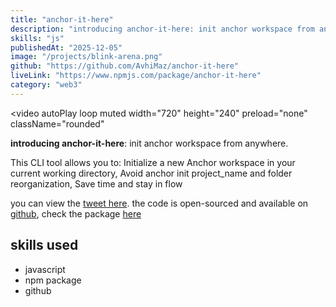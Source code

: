 ```yaml
---
title: "anchor-it-here"
description: "introducing anchor-it-here: init anchor workspace from anywhere"
skills: "js"
publishedAt: "2025-12-05"
image: "/projects/blink-arena.png"
github: "https://github.com/AvhiMaz/anchor-it-here"
liveLink: "https://www.npmjs.com/package/anchor-it-here"
category: "web3"
---
```


<video
  autoPlay
  loop
  muted
  width="720"
  height="240"
  preload="none"
  className="rounded"
>
  <source src="/projects/anchor-cli.mp4" type="video/mp4" />
</video>

**introducing anchor-it-here**: init anchor workspace from anywhere.


This CLI tool allows you to: Initialize a new Anchor workspace in your current working directory, Avoid anchor init project_name and folder reorganization, Save time and stay in flow

you can view the [tweet here](https://x.com/avhidotsol/status/1921878222720901597). the code is open-sourced and available on [github](https://github.com/AvhiMaz/anchor-it-here), check the package [here](https://www.npmjs.com/package/anchor-it-here)

## skills used

- javascript
- npm package
- github
